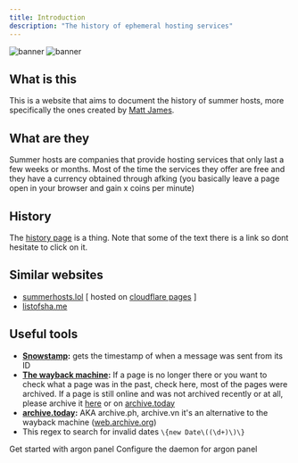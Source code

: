 ```yaml
---
title: Introduction
description: "The history of ephemeral hosting services"
---
```


<img
  className="block dark:hidden"
  src="/images/main.png"
  alt="banner"
/>
<img
  className="hidden dark:
"
  src="/images/main.png"
  alt="banner"
/>

## What is this
This is a website that aims to document the history of summer hosts, more specifically the ones created by [Matt James](./People/Matt%20James.mdx).

## What are they
Summer hosts are companies that provide hosting services that only last a few weeks or months. Most of the time the services they offer are free and they have a currency obtained through afking (you basically leave a page open in your browser and gain x coins per minute)

## History
The [history page](./history.md) is a thing. Note that some of the text there is a link so dont hesitate to click on it.

## Similar websites
* [summerhosts.lol](https://summerhosts.lol/) [ hosted on [cloudflare pages](https://summerhosts.pages.dev/) ]
* [listofsha.me](https://www.listofsha.me/hosting-vps/summerhost-en)

## Useful tools
* **[Snowstamp](https://snowsta.mp/):** gets the timestamp of when a message was sent from its ID
* **[The wayback machine](https://web.archive.org/):** If a page is no longer there or you want to check what a page was in the past, check here, most of the pages were archived. If a page is still online and was not archived recently or at all, please archive it [here](https://web.archive.org/save) or on [archive.today](https://archive.ph/)
* **[archive.today](https://archive.vn/):** AKA archive.ph, archive.vn it's an alternative to the wayback machine ([web.archive.org](https://web.archive.org/))
* This regex to search for invalid dates `\{new Date\((\d+)\)\}`

<CardGroup cols={2}>
  <Card
    title="Argon Guide"
    icon="bolt"
    href="/argon/installation"
  >
    Get started with argon panel
  </Card>
  <Card
    title="Krypton Guide"
    icon="bolt"
    href="/krypton/installation"
  >
    Configure the daemon for argon panel
  </Card>
</CardGroup>
